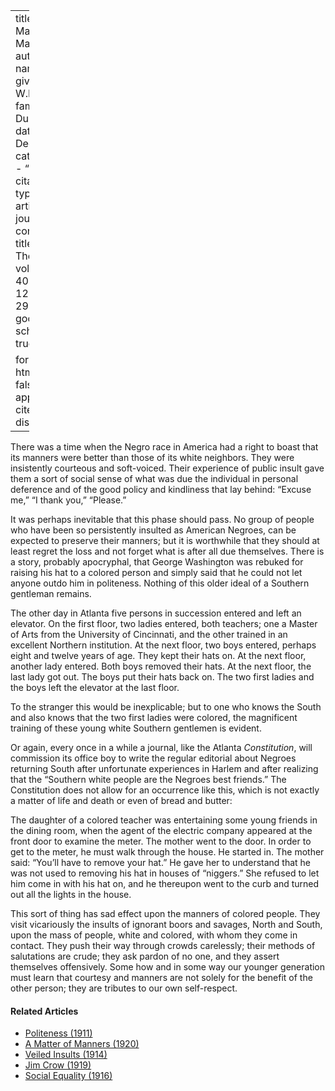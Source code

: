 
---
title: 'A Matter of Manners'
author:
  - name:
      given: W.E.B.
      family: Du Bois
date: Dec. 1933
categories: 
  - ""
citation: 
  type: article-journal
  container-title: The Crisis
  volume: 40
  issue: 12
  page: 292-293
google-scholar: true

format:
  html:
    toc: false
    appendix-cite-as: display
---


There was a time when the Negro race in America had a right to boast that its manners were better than those of its white neighbors. They were insistently courteous and soft-voiced. Their experience of public insult gave them a sort of social sense of what was due the individual in personal deference and of the good policy and kindliness that lay behind: "Excuse me," "I thank you," "Please."

It was perhaps inevitable that this phase should pass. No group of people who have been so persistently insulted as American Negroes, can be expected to preserve their manners; but it is worthwhile that they should at least regret the loss and not forget what is after all due themselves. There is a story, probably apocryphal, that George Washington was rebuked for raising his hat to a colored person and simply said that he could not let anyone outdo him in politeness. Nothing of this older ideal of a Southern gentleman remains.

The other day in Atlanta five persons in succession entered and left an elevator. On the first floor, two ladies entered, both teachers; one a Master of Arts from the University of Cincinnati, and the other trained in an excellent Northern institution. At the next floor, two boys entered, perhaps eight and twelve years of age. They kept their hats on. At the next floor, another lady entered. Both boys removed their hats. At the next floor, the last lady got out. The boys put their hats back on. The two first ladies and the boys left the elevator at the last floor.

To the stranger this would be inexplicable; but to one who knows the South and also knows that the two first ladies were colored, the magnificent training of these young white Southern gentlemen is evident.

Or again, every once in a while a journal, like the Atlanta *Constitution*, will commission its office boy to write the regular editorial about Negroes returning South after unfortunate experiences in Harlem and after realizing that the "Southern white people are the Negroes best friends." The Constitution does not allow for an occurrence like this, which is not exactly a matter of life and death or even of bread and butter:

The daughter of a colored teacher was entertaining some young friends in the dining room, when the agent of the electric company appeared at the front door to examine the meter. The mother went to the door. In order to get to the meter, he must walk through the house. He started in. The mother said: "You'll have to remove your hat." He gave her to understand that he was not used to removing his hat in houses of "niggers." She refused to let him come in with his hat on, and he thereupon went to the curb and turned out all the lights in the house.

This sort of thing has sad effect upon the manners of colored people. They visit vicariously the insults of ignorant boors and savages, North and South, upon the mass of people, white and colored, with whom they come in contact. They push their way through crowds carelessly; their methods of salutations are crude; they ask pardon of no one, and they assert themselves offensively. Some how and in some way our younger generation must learn that courtesy and manners are not solely for the benefit of the other person; they are tributes to our own self-respect.

<!-- Similar articles start here -->
<div  class="clear-wrap"></div>

#### Related Articles

* [Politeness (1911)](/Volumes/01/05/politeness.html)
* [A Matter of Manners (1920)](/Volumes/19/04/matter-of-manners.html)
* [Veiled Insults (1914)](/Volumes/07/06/veiled_insults.html)
* [Jim Crow (1919)](/Volumes/17/03/jim_crow.html)
* [Social Equality (1916)](/Volumes/12/01/social_equality.html)

<!-- Similar articles end here -->
